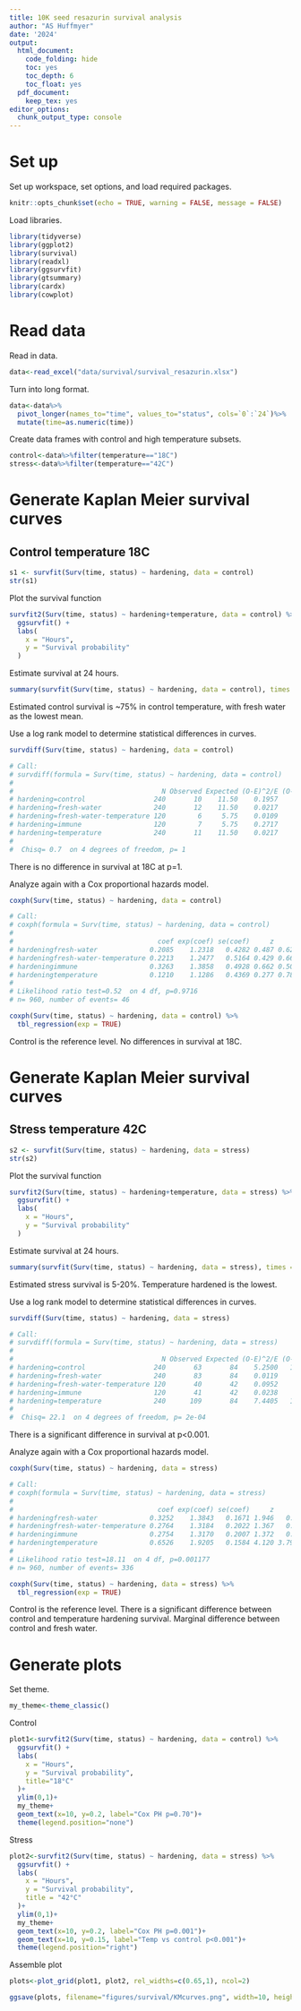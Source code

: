 ```yaml
---
title: 10K seed resazurin survival analysis
author: "AS Huffmyer"
date: '2024'
output:
  html_document:
    code_folding: hide
    toc: yes
    toc_depth: 6
    toc_float: yes
  pdf_document:
    keep_tex: yes
editor_options: 
  chunk_output_type: console
---
```



# Set up 

Set up workspace, set options, and load required packages.    
```r
knitr::opts_chunk$set(echo = TRUE, warning = FALSE, message = FALSE)
```

Load libraries. 
```r
library(tidyverse)
library(ggplot2)
library(survival)
library(readxl)
library(ggsurvfit)
library(gtsummary)
library(cardx)
library(cowplot)
```

# Read data 

Read in data. 
```r
data<-read_excel("data/survival/survival_resazurin.xlsx")
```

Turn into long format. 
```r
data<-data%>%
  pivot_longer(names_to="time", values_to="status", cols=`0`:`24`)%>%
  mutate(time=as.numeric(time))
```

Create data frames with control and high temperature subsets. 
```r
control<-data%>%filter(temperature=="18C")
stress<-data%>%filter(temperature=="42C")
```


# Generate Kaplan Meier survival curves 

## Control temperature 18C

```r
s1 <- survfit(Surv(time, status) ~ hardening, data = control)
str(s1)
```

Plot the survival function
```r
survfit2(Surv(time, status) ~ hardening+temperature, data = control) %>% 
  ggsurvfit() +
  labs(
    x = "Hours",
    y = "Survival probability"
  )
```

Estimate survival at 24 hours. 
```r
summary(survfit(Surv(time, status) ~ hardening, data = control), times = 24)
```

Estimated control survival is ~75% in control temperature, with fresh water as the lowest mean.    

Use a log rank model to determine statistical differences in curves. 
```r
survdiff(Surv(time, status) ~ hardening, data = control)

# Call:
# survdiff(formula = Surv(time, status) ~ hardening, data = control)
# 
#                                     N Observed Expected (O-E)^2/E (O-E)^2/V
# hardening=control                 240       10    11.50    0.1957    0.3369
# hardening=fresh-water             240       12    11.50    0.0217    0.0374
# hardening=fresh-water-temperature 120        6     5.75    0.0109    0.0160
# hardening=immune                  120        7     5.75    0.2717    0.4010
# hardening=temperature             240       11    11.50    0.0217    0.0374
# 
#  Chisq= 0.7  on 4 degrees of freedom, p= 1
```
There is no difference in survival at 18C at p=1. 

Analyze again with a Cox proportional hazards model. 
```r
coxph(Surv(time, status) ~ hardening, data = control)

# Call:
# coxph(formula = Surv(time, status) ~ hardening, data = control)
# 
#                                    coef exp(coef) se(coef)     z     p
# hardeningfresh-water             0.2085    1.2318   0.4282 0.487 0.626
# hardeningfresh-water-temperature 0.2213    1.2477   0.5164 0.429 0.668
# hardeningimmune                  0.3263    1.3858   0.4928 0.662 0.508
# hardeningtemperature             0.1210    1.1286   0.4369 0.277 0.782
# 
# Likelihood ratio test=0.52  on 4 df, p=0.9716
# n= 960, number of events= 46  

coxph(Surv(time, status) ~ hardening, data = control) %>% 
  tbl_regression(exp = TRUE) 
```
Control is the reference level. No differences in survival at 18C. 

# Generate Kaplan Meier survival curves 

## Stress temperature 42C

```r
s2 <- survfit(Surv(time, status) ~ hardening, data = stress)
str(s2)
```

Plot the survival function
```r
survfit2(Surv(time, status) ~ hardening+temperature, data = stress) %>% 
  ggsurvfit() +
  labs(
    x = "Hours",
    y = "Survival probability"
  )
```

Estimate survival at 24 hours. 
```r
summary(survfit(Surv(time, status) ~ hardening, data = stress), times = 24)
```

Estimated stress survival is 5-20%. Temperature hardened is the lowest.    

Use a log rank model to determine statistical differences in curves. 
```r
survdiff(Surv(time, status) ~ hardening, data = stress)

# Call:
# survdiff(formula = Surv(time, status) ~ hardening, data = stress)
# 
#                                     N Observed Expected (O-E)^2/E (O-E)^2/V
# hardening=control                 240       63       84    5.2500   12.0917
# hardening=fresh-water             240       83       84    0.0119    0.0274
# hardening=fresh-water-temperature 120       40       42    0.0952    0.1880
# hardening=immune                  120       41       42    0.0238    0.0470
# hardening=temperature             240      109       84    7.4405   17.1367
# 
#  Chisq= 22.1  on 4 degrees of freedom, p= 2e-04 
```
There is a significant difference in survival at p<0.001. 

Analyze again with a Cox proportional hazards model. 
```r
coxph(Surv(time, status) ~ hardening, data = stress)

# Call:
# coxph(formula = Surv(time, status) ~ hardening, data = stress)
# 
#                                    coef exp(coef) se(coef)     z        p
# hardeningfresh-water             0.3252    1.3843   0.1671 1.946   0.0517
# hardeningfresh-water-temperature 0.2764    1.3184   0.2022 1.367   0.1716
# hardeningimmune                  0.2754    1.3170   0.2007 1.372   0.1700
# hardeningtemperature             0.6526    1.9205   0.1584 4.120 3.79e-05
# 
# Likelihood ratio test=18.11  on 4 df, p=0.001177
# n= 960, number of events= 336 

coxph(Surv(time, status) ~ hardening, data = stress) %>% 
  tbl_regression(exp = TRUE) 
```
Control is the reference level. There is a significant difference between control and temperature hardening survival. Marginal difference between control and fresh water.   

# Generate plots 
 
Set theme. 
```r
my_theme<-theme_classic()
```

Control
```r
plot1<-survfit2(Surv(time, status) ~ hardening, data = control) %>% 
  ggsurvfit() +
  labs(
    x = "Hours",
    y = "Survival probability",
    title="18°C"
  )+
  ylim(0,1)+
  my_theme+
  geom_text(x=10, y=0.2, label="Cox PH p=0.70")+
  theme(legend.position="none")
```

Stress
```r
plot2<-survfit2(Surv(time, status) ~ hardening, data = stress) %>% 
  ggsurvfit() +
  labs(
    x = "Hours",
    y = "Survival probability",
    title = "42°C"
  )+
  ylim(0,1)+
  my_theme+
  geom_text(x=10, y=0.2, label="Cox PH p=0.001")+
  geom_text(x=10, y=0.15, label="Temp vs control p<0.001")+
  theme(legend.position="right")
```

Assemble plot
```r
plots<-plot_grid(plot1, plot2, rel_widths=c(0.65,1), ncol=2)

ggsave(plots, filename="figures/survival/KMcurves.png", width=10, height=4)
```


